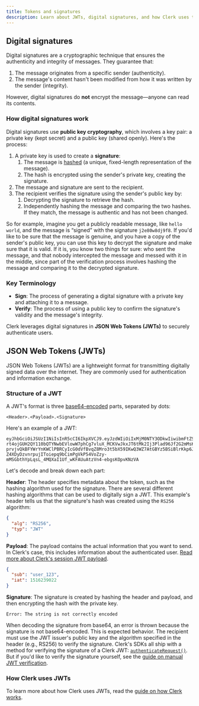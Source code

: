 ```yaml
---
title: Tokens and signatures
description: Learn about JWTs, digital signatures, and how Clerk uses them to securely authenticate users.
---
```


## Digital signatures

Digital signatures are a cryptographic technique that ensures the authenticity and integrity of messages. They guarantee that:

1. The message originates from a specific sender (authenticity).
1. The message's content hasn't been modified from how it was written by the sender (integrity).

However, digital signatures do **not** encrypt the message—anyone can read its contents.

### How digital signatures work

Digital signatures use **public key cryptography**, which involves a key pair: a private key (kept secret) and a public key (shared openly). Here's the process:

1. A private key is used to create a **signature**:
   1. The message is [hashed](https://www.techtarget.com/searchdatamanagement/definition/hashing) (a unique, fixed-length representation of the message).
   1. The hash is encrypted using the sender's private key, creating the signature.
1. The message and signature are sent to the recipient.
1. The recipient verifies the signature using the sender's public key by:
   1. Decrypting the signature to retrieve the hash.
   1. Independently hashing the message and comparing the two hashes. If they match, the message is authentic and has not been changed.

So for example, imagine you get a publicly readable message, like `hello world`, and the message is “signed” with the signature `j2e80w8dj9f8`. If you'd like to be sure that the message is genuine, and you have a copy of the sender's public key, you can use this key to decrypt the signature and make sure that it is valid. If it is, you know two things for sure: who sent the message, and that nobody intercepted the message and messed with it in the middle, since part of the verification process involves hashing the message and comparing it to the decrypted signature.

### Key Terminology

- **Sign**: The process of generating a digital signature with a private key and attaching it to a message.
- **Verify**: The process of using a public key to confirm the signature's validity and the message's integrity.

Clerk leverages digital signatures in **JSON Web Tokens (JWTs)** to securely authenticate users.

## JSON Web Tokens (JWTs)

JSON Web Tokens (JWTs) are a lightweight format for transmitting digitally signed data over the internet. They are commonly used for authentication and information exchange.

### Structure of a JWT

A JWT's format is three [base64-encoded](https://builtin.com/software-engineering-perspectives/base64-encoding) parts, separated by dots:

```plaintext
<Header>.<Payload>.<Signature>
```

Here's an example of a JWT:

```plaintext
eyJhbGciOiJSUzI1NiIsInR5cCI6IkpXVCJ9.eyJzdWIiOiIxMjM0NTY3ODkwIiwibmFtZSI6IkpvaG4gRG9lIiwiaWF0IjoxNTE2MjM5MDIyfQ.Eci61G6w4zh_u9oOCk_v1M_sKcgk0svOmW4ZsL-rt4ojGUH2QY110bQTYNwbEVlowW7phCg7vluX_MCKVwJkxJT6tMk2Ij3Plad96Jf2G2mMsKbxkC-prvjvQkBFYWrYnKWClPBRCyIcG0dVfBvqZ8Mro3t5bX59IKwQ3WZ7AtGBYz5BSiBlrKkp6J1UmP_bFV3eEzIHEFgzRa3pbr4ol4TK6SnAoF88rLr2NhEz9vpdHglUMlOBQiqcZwqrI-Z4XDyDzvnrpujIToiepq9bCimPgVkP54VoZzy-mMSGbthYpLqsL_4MQXaI1Uf_wKFAUuAtzVn4-ebgsKOpvKNzVA
```

Let's decode and break down each part:

**Header**: The header specifies metadata about the token, such as the hashing algorithm used for the signature. There are several different hashing algorithms that can be used to digitally sign a JWT. This example's header tells us that the signature's hash was created using the `RS256` algorithm:

```json
{
  "alg": "RS256",
  "typ": "JWT"
}
```

**Payload**: The payload contains the actual information that you want to send. In Clerk's case, this includes information about the authenticated user. [Read more about Clerk's session JWT payload](/docs/backend-requests/resources/session-tokens).

```json
{
  "sub": "user_123",
  "iat": 1516239022
}
```

**Signature**: The signature is created by hashing the header and payload, and then encrypting the hash with the private key.

```
Error: The string is not correctly encoded
```

When decoding the signature from base64, an error is thrown because the signature is not base64-encoded. This is expected behavior. The recipient must use the JWT issuer's public key and the algorithm specified in the header (e.g., RS256) to verify the signature. Clerk's SDKs all ship with a method for verifying the signature of a Clerk JWT: [`authenticateRequest()`](/docs/references/backend/authenticate-request). But if you'd like to verify the signature yourself, see the [guide on manual JWT verification](/docs/backend-requests/handling/manual-jwt).

### How Clerk uses JWTs

To learn more about how Clerk uses JWTs, read the [guide on how Clerk works](/docs/how-clerk-works/overview).

